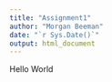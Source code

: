 ```yaml
---
title: "Assignment1"
author: "Morgan Beeman"
date: "`r Sys.Date()`"
output: html_document
---
```


Hello World

